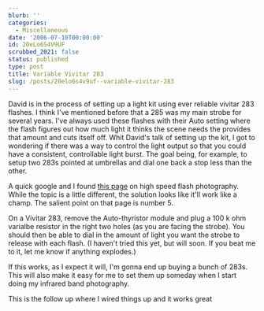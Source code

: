 ```yaml
---
blurb: ''
categories:
  - Miscellaneous
date: '2006-07-10T00:00:00'
id: 20eLo6S4V9UF
scrubbed_2021: false
status: published
type: post
title: Variable Vivitar 283
slug: /posts/20elo6s4v9uf--variable-vivitar-283
---
```


David is in the process of setting up a light kit using ever reliable vivitar 283 flashes. I think I've mentioned before that a 285 was my main strobe for several years. I've always used these flashes with their Auto setting where the flash figures out how much light it thinks the scene needs the provides that amount and cuts itself off. Whit David's talk of setting up the kit, I got to wondering if there was a way to control the light output so that you could have a consistent, controllable light burst. The goal being, for example, to setup two 283s pointed at umbrellas and dial one back a stop less than the other. 

A quick google and I found [this page](http://www.hiviz.com/activities/guidebook/Activity_02.html) on high speed flash photography. While the topic is a little different, the solution looks like it'll work like a champ. The salient point on that page is number 5. 

On a Vivitar 283, remove the Auto-thyristor module and plug a 100 k ohm varialbe resistor in the right two holes (as you are facing the strobe). You should then be able to dial in the amount of light you want the strobe to release with each flash. (I haven't tried this yet, but will soon. If you beat me to it, let me know if anything explodes.) 

If this works, as I expect it will, I'm gonna end up buying a bunch of 283s. This will also make it easy for me to set them up someday when I start doing my infrared band photography.

<Link href="/posts/20eloo1u1tgg--variable-vivitar-283285--follow-up"><a>This is the follow up where I wired things up and it works great</a></Link>
